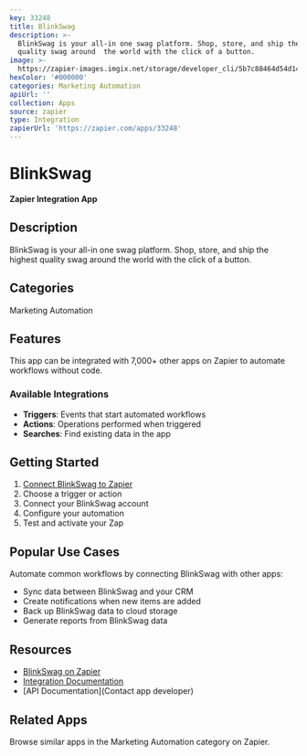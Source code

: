 ```yaml
---
key: 33248
title: BlinkSwag
description: >-
  BlinkSwag is your all-in one swag platform. Shop, store, and ship the highest
  quality swag around  the world with the click of a button.
image: >-
  https://zapier-images.imgix.net/storage/developer_cli/5b7c88464d54d140c50b2d81cef61344.png?auto=format%2Ccompress&ixlib=python-3.0.0&q=50
hexColor: '#000000'
categories: Marketing Automation
apiUrl: ''
collection: Apps
source: zapier
type: Integration
zapierUrl: 'https://zapier.com/apps/33248'
---
```

# BlinkSwag

**Zapier Integration App**

## Description

BlinkSwag is your all-in one swag platform. Shop, store, and ship the highest quality swag around  the world with the click of a button.

## Categories

Marketing Automation

## Features

This app can be integrated with 7,000+ other apps on Zapier to automate workflows without code.

### Available Integrations

- **Triggers**: Events that start automated workflows
- **Actions**: Operations performed when triggered
- **Searches**: Find existing data in the app

## Getting Started

1. [Connect BlinkSwag to Zapier](https://zapier.com/apps/33248)
2. Choose a trigger or action
3. Connect your BlinkSwag account
4. Configure your automation
5. Test and activate your Zap

## Popular Use Cases

Automate common workflows by connecting BlinkSwag with other apps:

- Sync data between BlinkSwag and your CRM
- Create notifications when new items are added
- Back up BlinkSwag data to cloud storage
- Generate reports from BlinkSwag data

## Resources

- [BlinkSwag on Zapier](https://zapier.com/apps/33248)
- [Integration Documentation](https://zapier.com/apps/33248/integrations)
- [API Documentation](Contact app developer)

## Related Apps

Browse similar apps in the Marketing Automation category on Zapier.
